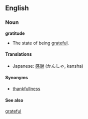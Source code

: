 == English ==

=== Noun ===
'''gratitude'''

* The state of being [[grateful]].

==== Translations ====
*Japanese: [[感謝]] (かんしゃ, kansha)

==== Synonyms ====
* [[thankfullness]]

==== See also ====
[[grateful]]
